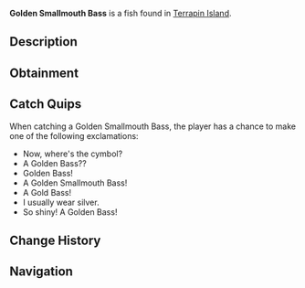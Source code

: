 {{FishInfobox
|image          = Golden Smallmouth Bass.png
|rarity         = Legendary
|sea            = First Sea
|location       = [[Terrapin Island]]
|sublocation    = Freshwater
|sources        = Fish Barrel, Fishing Rod
|radar_location = 
|xp             = 250
|weather        = Foggy
|time           = Day
|season         = Autumn
|bait           = Flakes
|base_weight    = 4.5
|base_value     = 700
|weight_range   = 3
|base_chance    = 4
|base_resil     = 55
}}
'''Golden Smallmouth Bass''' is a {{Rarity|Legendary}} fish found in [[Terrapin Island]].

== Description ==
{{Description|A special and extremely rare breed of the Smallmouth Bass. They are extremely scarce in quantity, but they have slightly more haste and resilience than their cousins. Can be found alongside the Common Smallmouth Bass.|Bestiary Entry}}

== Obtainment ==
{{Description|Swims fiercely in freshwater alongside their cousin; the Smallmouth Bass.|Bestiary Hint}}
{{Fish Availability|
Terrapin Island/Surrounding Ocean
|top_rods      = 
Leviathan's Fang Rod\28365.52\165619.5;
Ethereal Prism Rod\28137.34\129697.03;
Seraphic Rod\26420.28\130410.7;
No-Life Rod\25455.47\133609.81;
Tempest Rod\24945.14\129174.42;
Resourceful Rod\22038.72\119466.73;
Destiny Rod\23741.68\122653.91;
Heaven's Rod\21096.92\119430.47;
Trident Rod\22010.98\157341.82;
Free Spirit Rod\21159.15\151252.66;
Training Rod\10520.47\136743.91;
Flimsy Rod\11159.27\129220.5;
Rod Of The Forgotten Fang\24663.26\125167.07;
Challenger's Rod\23329.96\124507.18;
Rod Of The Exalted One\22161.08\123603.42;
Rod Of The Depths\21994.06\121505.79;
Zeus Rod\21000.75\118860.29;
Verdant Shear Rod\20417.04\114507.42;
Blazebringer Rod\19934.03\119596.02;
Depthseeker Rod\18682.06\106439.56;
Avalanche Rod\16837.56\96547.41;
Volcanic Rod\16363.47\107170.46;
Steady Rod\5985.54\33524.28
|recommended   = Ethereal Prism Rod
}}

== Catch Quips ==
When catching a Golden Smallmouth Bass, the player has a chance to make one of the following exclamations:
* Now, where's the cymbol?
* A Golden Bass??
* Golden Bass!
* A Golden Smallmouth Bass!
* A Gold Bass!
* I usually wear silver.
* So shiny! A Golden Bass!

== Change History ==
{{Change History|{{subst:Current Version}}}}

== Navigation ==
{{Fish Navbox|Terrapin Island}}
